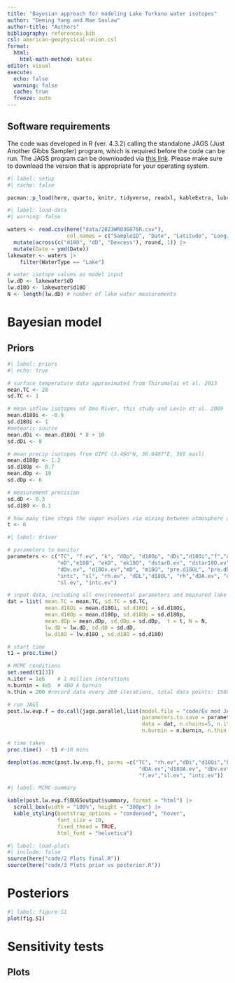 ```yaml
---
title: "Bayesian approach for modeling Lake Turkana water isotopes"
author: "Deming Yang and Mae Saslaw"
author-title: "Authors"
bibliography: references.bib
csl: american-geophysical-union.csl 
format: 
  html:
    html-math-method: katex
editor: visual
execute: 
  echo: false
  warning: false
  cache: true
  freeze: auto
---
```


## Software requirements
The code was developed in R (ver. 4.3.2) calling the standalone JAGS (Just Another Gibbs Sampler) program, which is required before the code can be run. The JAGS program can be downloaded via [this link](https://sourceforge.net/projects/mcmc-jags/). Please make sure to download the version that is appropriate for your operating system.

```r
#| label: setup
#| cache: false

pacman::p_load(here, quarto, knitr, tidyverse, readxl, kableExtra, lubridate, ggthemes, deeptime, patchwork, coda, R2jags, bayestestR, bayesplot, mcmcplots)
```

```r
#| label: load-data 
#| warning: false

waters <- read.csv(here("data/2023WR036076R.csv"), 
                   col.names = c("SampleID", "Date", "Latitude", "Longitude", "Location", "WaterType", "d18O", "dD", "Dexcess", "Notes"), skip = 1) |>
  mutate(across(c("d18O", "dD", "Dexcess"), round, 1)) |>
  mutate(Date = ymd(Date))
lakewater <- waters |>
    filter(WaterType == "Lake")

# water isotope values as model input
lw.dD <- lakewater$dD
lw.d18O <- lakewater$d18O
N <- length(lw.dD) # number of lake water measurements
```

# Bayesian model 

## Priors

```r
#| label: priors
#| echo: true

# surface temperature data approximated from Thirumalai et al. 2023
mean.TC <- 28
sd.TC <- 1

# mean inflow isotopes of Omo River, this study and Levin et al. 2009
mean.d18Oi <- -0.9
sd.d18Oi <- 1
#meteoric source
mean.dDi <- mean.d18Oi * 8 + 10
sd.dDi <- 8

# mean precip isotopes from OIPC (3.496°N, 36.0407°E, 365 masl)
mean.d18Op <- 1.2 
sd.d18Op <- 0.7
mean.dDp <- 19
sd.dDp <- 6

# measurement precision
sd.dD <- 0.3
sd.d18O <- 0.1

# how many time steps the vapor evolves via mixing between atmosphere and evaporated lake 
t <- 6 
```

```r
#| label: driver

# parameters to monitor
parameters <- c("TC", "f.ev", "k", "dDp", "d18Op", "dDi","d18Oi","f","dstarD", "dstar18O",
                "eD","e18O", "ekD", "ek18O", "dstarD.ev", "dstar18O.ev","dDL.ev","d18OL.ev",
                "dDv.ev", "d18Ov.ev","mD", "m18O", "pre.d18OL", "pre.dDL","dDA","d18OA",
                "intc", "sl", "rh.ev", "dDL","d18OL", "rh","dDA.ev", "d18OA.ev",
                "sl.ev", "intc.ev")

# input data, including all environmental parameters and measured lake water isotopes
dat = list( mean.TC = mean.TC, sd.TC = sd.TC, 
            mean.d18Oi = mean.d18Oi, sd.d18Oi = sd.d18Oi,
            mean.d18Op = mean.d18Op, sd.d18Op = sd.d18Op, 
            mean.dDp = mean.dDp, sd.dDp = sd.dDp,  t = t, N = N, 
            lw.dD = lw.dD, sd.dD = sd.dD, 
            lw.d18O = lw.d18O , sd.d18O = sd.d18O)

# start time
t1 = proc.time()

# MCMC conditions
set.seed(t1[3])
n.iter = 1e6    # 1 million interations
n.burnin = 4e5  # 400 k burnin
n.thin = 200 #record data every 200 iterations, total data points: 15000

# run JAGS
post.lw.evp.f = do.call(jags.parallel,list(model.file = "code/Ev mod JAGS final.R", 
                                           parameters.to.save = parameters, 
                                           data = dat, n.chains=5, n.iter = n.iter, 
                                           n.burnin = n.burnin, n.thin = n.thin))

# time taken
proc.time() - t1 #~10 mins

denplot(as.mcmc(post.lw.evp.f), parms =c("TC", "rh.ev","dDi","d18Oi","k","dDp","d18Op",
                                          "dDA.ev","d18OA.ev", "dDv.ev","d18Ov.ev", "dDL.ev","d18OL.ev",
                                          "f.ev","sl.ev", "intc.ev"))
```

```r
#| label: MCMC-summary

kable(post.lw.evp.f$BUGSoutput$summary, format = "html") |>
  scroll_box(width = "100%", height = "300px") |>
  kable_styling(bootstrap_options = "condensed", "hover",
                font_size = 10, 
                fixed_thead = TRUE,
                html_font = "helvetica")

```

```r
#| label: load-plots
#| include: false
source(here("code/2 Plots final.R"))
source(here("code/3 Plots prior vs posterior.R"))
```

# Posteriors
```r
#| label: figure-S1
plot(fig.S1)
```

# Sensitivity tests

## Plots 